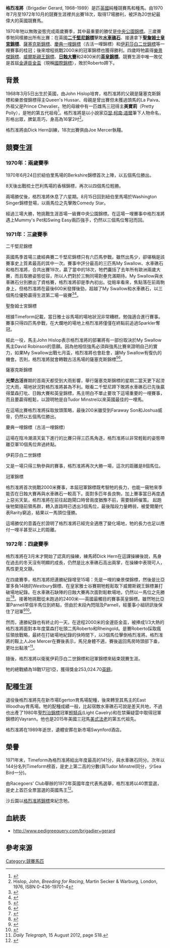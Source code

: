 {{Infobox racehorse
| horsename = 格烈准將
| image = 
| caption = 
| sire = [[Queen's_Hussar|Queen's Hussar]]
| dam = La Paiva
| damsire = [[Prince_Chevalier|Prince Chevalier]]
| grandsire = March Past
| sex = [[雄|雄]]
| foaled = 1968年
| country = [[英國|英國]]
| colour = [[棗色_(馬)|棗]]
| breeder = John L. Hislop
| owner = Mr & Mrs. John L. Hislop
| trainer = Dick Hern
| record = 18: 17-1-0
| earnings = £253,024.70
| race = [[Washington_Singer_Stakes|Washington Singer Stakes]] (1970)<br>[[中央公園錦標|中央公園錦標]] (1970)<br>[[二千堅尼錦標|二千堅尼錦標]] (1971)<br>[[聖詹姆士宮錦標|聖詹姆士宮錦標]] (1971)<br>[[薩塞克斯錦標|薩塞克斯錦標]] (1971)<br>[[慶典一哩錦標|慶典一哩錦標]] (1971)<br>[[伊莉莎白二世錦標|伊莉莎白二世錦標]] (1971 & 1972)<br>[[冠軍錦標|冠軍錦標]] (1971 & 1972)<br>[[Westbury_Stakes|Westbury Stakes]] (1972)<br>[[樂景傑錦標|樂景傑錦標]] (1972)<br>[[威爾斯親王錦標|威爾斯親王錦標]] (1972)<br>[[日蝕大賽|日蝕大賽]](1972)<br>[[英皇錦標|英皇錦標]] (1972)
| awards=英國年度代表馬 (1972)<br>[[Timeform|Timeform]]最高評分馬匹 (1971 (平分), 1972)
| honours = Timeform評分：144<br>沙丘園格烈准將錦標
| updated=  2016年6月8日
}}
'''格烈准將'''（Brigadier Gerard, 1968–1989）是匹[[英國|英國]]純種競賽馬和種馬。由1970年7月至1972年10月的競賽生涯裡共出賽18次，取得17場勝利，被評為20世紀最偉大的英國競賽馬。

1970年牠以無敗姿態完成兩歲賽季，其中最重要的勝仗是[[中央公園錦標|中央公園錦標]]。三歲賽季牠同樣勝出所有比賽：在英國'''[[二千堅尼錦標|二千堅尼錦標]]'''擊敗'''[[水車礁石|水車礁石]]'''、接連拿下'''[[聖詹姆士皇宮錦標|聖詹姆士皇宮錦標]]'''、[[薩塞克斯錦標|薩塞克斯錦標]]、[[慶典一哩錦標|慶典一哩錦標]]（古活一哩錦標）和[[伊莉莎白二世錦標|伊莉莎白二世錦標]]等一哩賽事的桂冠；後來增程挑戰2000米的冠軍錦標也獲得勝利。四歲時牠贏得[[樂景傑錦標|樂景傑錦標]]、[[威爾斯親王錦標|威爾斯親王錦標]]、'''[[日蝕大賽|日蝕大賽]]'''和2400米的'''[[英皇錦標|英皇錦標]]'''。競賽生涯中唯一敗仗是首屆[[金邊臣金盃|金邊臣金盃]]（現稱[[國際錦標|國際錦標]]），敗於Roberto蹄下。

== 背景 ==
1968年3月5日出生於英國，由John Hislop培育，格烈准將的父親是薩塞克斯錦標和樂景傑錦標得主Queen's Hussar、母親是曾出賽但未獲過頭馬的La Paiva、外祖父是Prince Chevalier。牠的母線中有一匹雌馬三冠得主'''美寶莉'''（Pretty Polly），是牠的第五代祖母<ref name="bloodlines1">{{cite web |url=http://www.bloodlines.net/TB/Families/Family14c.htm |title=Pretty Polly - Family 14-c |publisher=Bloodlines.net |date= |accessdate=2012-10-21 |archive-date=2020-02-16 |archive-url=https://web.archive.org/web/20200216141846/http://www.bloodlines.net/TB/Families/Family14c.htm |dead-url=no }}</ref>。格烈准將是以小說家[[亞瑟·柯南·道爾|亞瑟·柯南·道爾]]筆下人物命名，形格出眾，脾氣乖巧，身高為16掌2吋<ref name="Hislop">Hislop, John, ''Breeding for Racing'', Martin Secker & Warburg, London, 1976, ISBN 0-436-19701-4</ref>。

格烈准將由Dick Hern訓練，18次出賽俱由Joe Mercer執韁。

== 競賽生涯 ==

=== 1970年：兩歲賽季 ===
1970年6月24日於紐伯里馬場的Berkshire錦標首次上陣，以五個馬位勝出。

8天後出戰梳士巴利馬場的香檳錦標，再次以四個馬位輕勝。

兩場勝仗後，格烈准將休息了六星期。8月15日回到紐伯里馬場於Washington Singer錦標登場，以兩馬位之先擊敗Comedy Star。

經過三場大勝，牠挑戰生涯首場一級賽中央公園錦標。在這場一哩賽事中格烈准將遇上Mummy's Pet和Swing Easy兩匹強手，仍然以三個馬位奪冠而回。

=== 1971年：三歲賽季 ===
;二千堅尼錦標

英國馬季首場三歲經典賽二千堅尼錦標只有六匹馬參戰，雖然出馬少，卻堪稱是該賽事史上質素最高的其中一次。賽事中評分最高的三匹馬My Swallow、水車礁石和格烈准將，合共出賽19次，贏了當中的18次，牠們囊括了去年所有歐洲兩歲大賽，而且取勝姿態從容，所以人們對於三駒同場對壘充滿期待。My Swallow與水車礁石分別勝出了資格賽，格烈准將卻是季內初出。從賠率看來，焦點落在前兩駒身上，但格烈准將在最後600米發揮後勁，超越了My Swallow和水車礁石，以三個馬位優勢贏得生涯第二場一級賽<ref>{{cite web | title = 2000 Guineas Field | publisher = Glasgow Herald | url = https://news.google.com/newspapers?id=MM89AAAAIBAJ&sjid=_UcMAAAAIBAJ&pg=4696%2C46834 | date = 1971-05-01 | accessdate = 2015-09-11 | archive-date = 2016-04-29 | archive-url = https://web.archive.org/web/20160429093017/https://news.google.com/newspapers?id=MM89AAAAIBAJ&sjid=_UcMAAAAIBAJ&pg=4696,46834 | dead-url = no }}</ref><ref>{{cite web | title = Brigadier wins 2000 Guineas | publisher = Glasgow Herald | url = https://news.google.com/newspapers?id=1-dAAAAAIBAJ&sjid=Y6cMAAAAIBAJ&pg=6336%2C136958 | date = 1971-05-02  | accessdate = 2015-09-11}}</ref>。

;聖詹姆士宮錦標

根據Timeform記載，當日雅士谷馬場的場地狀況非常糟糕，勉強適合進行賽事。賽事只得四匹馬參戰，在大爛地的場地上格烈准將僅僅在終點前追過Sparkler奪冠。

經此一役，馬主John Hislop表示格烈准將的部署將有一部份取決於My Swallow馬主David Robinson的意願。因為他相信強馬必須與強馬比賽來證明自己的實力，如果My Swallow出戰七月盃，格烈准將也會赴會，讓My Swallow有復仇的機會。否則，格烈准將就會轉戰古活馬場的薩塞克斯錦標<ref>{{cite web | title = Ascot Programme | publisher = Glasgow Herald | url = https://news.google.com/newspapers?id=eeA9AAAAIBAJ&sjid=SEgMAAAAIBAJ&pg=6447%2C2976699 | date = 1971-06-15 | accessdate = 2015-09-11 | archive-date = 2016-04-29 | archive-url = https://web.archive.org/web/20160429085411/https://news.google.com/newspapers?id=eeA9AAAAIBAJ&sjid=SEgMAAAAIBAJ&pg=6447,2976699 | dead-url = no }}</ref><ref>{{cite web | title = Results at Ascot | publisher = Glasgow Herald | url = https://news.google.com/newspapers?id=euA9AAAAIBAJ&sjid=SEgMAAAAIBAJ&pg=2399%2C3255561 | date = 1971-06-16 | accessdate = 2015-09-11 | archive-date = 2016-05-10 | archive-url = https://web.archive.org/web/20160510000305/https://news.google.com/newspapers?id=euA9AAAAIBAJ&sjid=SEgMAAAAIBAJ&pg=2399,3255561 | dead-url = no }}</ref>。

;薩塞克斯錦標

'''光榮古活'''賽期的首兩天都受到大雨影響，舉行薩塞克斯錦標的星期二當天更下起滂沱大雨，場地狀況對格烈准將甚為不利。眼看二千堅尼蹄下敗將水車礁石已先後贏得葉森打吡、日蝕大賽和英皇錦標，馬主明白不單止要攻下這場重要的一哩賽事，而且要贏得輕鬆，以證明牠是自Tudor Minstrel以來英國最佳的一哩馬。

在這場比賽格烈准將採取放頭策略，最後200米雖受到Faraway Son和Joshua威脅，仍然以五個馬位勝出。

;慶典一哩錦標（古活一哩錦標）

這場在陰冷潮濕天氣下進行的比賽只得三匹馬角逐，格烈准將以非常輕鬆的姿態帶離亞軍10個馬位奔過終點。

;伊莉莎白二世錦標

又是一場只得三駒參與的賽事，格烈准將再次大勝一場，這次的距離是8個馬位。

;冠軍錦標

格烈准將首次挑戰2000米賽事，本屆冠軍錦標既考驗牠的長力，也能一窺牠來季能否在日蝕大賽再與水車礁石一較高下。面對多匹年長良駒，加上賽事當日再度遇上惡劣天氣，格烈准將在前往起跑閘口時曾兩度猶豫不前，需要騎師催策。
起跑後牠緊隨前領馬群，轉入直路時已透出3個馬位，最後階段力量轉弱，被愛爾蘭代表Rarity窮追，結果以一馬頭位僅勝。

這場勝仗的意義在於證明了格烈准將已經完全適應了變化場地，牠的長力也足以應付一哩半甚至以上的距離。

=== 1972年：四歲賽季 ===
格烈准將在3月末才開始了認真的操練，練馬師Dick Hern在這課操練後說，馬身在過去的冬天沒有明顯的成長，仍然是比水車礁石高出兩掌，在操練中表現可人，馬性更見文靜。

在四歲賽季，格烈准將把連勝紀錄增至15場：先是一哩的樂景傑錦標，然後是比亞軍多負14磅的Westbury錦標、在皇家雅士谷賽期牠輕鬆取下威爾斯親王錦標兼打破場地紀錄。在水車礁石缺陣的日蝕大賽再次面對鬆軟場地，仍然以一馬位之先勝出<ref>{{cite web | title = Brigadier Gerard again! | publisher = Evening Times | url = https://news.google.com/newspapers?id=sfRAAAAAIBAJ&sjid=r6cMAAAAIBAJ&pg=5834%2C897461 | date = 1972-07-07 | accessdate = 2015-09-17 | archive-date = 2016-05-20 | archive-url = https://web.archive.org/web/20160520075205/https://news.google.com/newspapers?id=sfRAAAAAIBAJ&sjid=r6cMAAAAIBAJ&pg=5834,897461 | dead-url = no }}</ref><ref>{{cite web | title = 14-in-a-row for Brigadier Gerard | publisher = Evening Times | url = https://news.google.com/newspapers?id=svRAAAAAIBAJ&sjid=r6cMAAAAIBAJ&pg=6154%2C1055737 | date = 1972-07-08 | accessdate = 2015-09-17 | archive-date = 2016-05-01 | archive-url = https://web.archive.org/web/20160501042517/https://news.google.com/newspapers?id=svRAAAAAIBAJ&sjid=r6cMAAAAIBAJ&pg=6154,1055737 | dead-url = no }}</ref>。接著牠挑戰從未跑過的2400米──英國最觸目的賽事英皇錦標。雖然牠比亞軍Parnell早個半馬位到終點，但由於末段內閃阻及Parnell，經董事小組研訊後保住了冠軍<ref>{{cite web | title = Brigadier Gerard yet again! | publisher = Evening Times | url = https://news.google.com/newspapers?id=vPRAAAAAIBAJ&sjid=r6cMAAAAIBAJ&pg=5704%2C2400545 | date = 1972-07-21 | accessdate = 2015-09-17 | archive-date = 2016-05-03 | archive-url = https://web.archive.org/web/20160503044126/https://news.google.com/newspapers?id=vPRAAAAAIBAJ&sjid=r6cMAAAAIBAJ&pg=5704,2400545 | dead-url = no }}</ref><ref>{{cite web | title = Brigadier makes it 15 on the trot | publisher = Evening Times | url = https://news.google.com/newspapers?id=vfRAAAAAIBAJ&sjid=r6cMAAAAIBAJ&pg=5941%2C2545264 | date = 1972-07-22 | accessdate = 2015-09-17 | archive-date = 2016-04-23 | archive-url = https://web.archive.org/web/20160423214746/https://news.google.com/newspapers?id=vfRAAAAAIBAJ&sjid=r6cMAAAAIBAJ&pg=5941,2545264 | dead-url = no }}</ref>。

然而，連勝紀錄也有終止的一天。在途程2000米的金邊臣金盃，被捧成1/3大熱的格烈准將面對本年度葉森打吡頭二馬Roberto和Rheingold。是賽Roberto採取瘋狂領放戰略，最終在打破場地紀錄的快時間下，以3個馬位擊倒格烈准將。格烈准將的鞍上人Joe Mercer在賽後表示，馬兒身體不適，賽後返回馬房時頭部下垂，更吐出黏液"<ref>''Daily Telegraph'', 15 August 2012, page S18.</ref>。

隨後，格烈准將以衛冕伊莉莎白二世錦標和冠軍錦標來結束競賽生涯。

牠的總戰績為18戰17冠1亞，獲得獎金253,024.70[[英鎊|英鎊]]。

== 配種生涯 ==
退役後格烈准將先在新市場Egerton育馬場配種，後來轉至其馬主的East Woodhay育馬場。牠的配種成績一般，比起宿敵水車礁石可說是差天共地，不過也出產了1980年[[聖烈治錦標|聖烈治錦標]]冠軍[[輕騎兵|輕騎兵]](Light Cavelry)和在禁藥疑雲中取得冠軍錦標的Vayrann。他也是2015年美國三冠馬[[美式法老|美式法老]]的第五代祖先。

格烈准將在1989年逝世，遺體安葬在新市場Swynford酒店。

== 榮譽 ==
1971年末，Timeform為格烈准將給出年度最高的141分，與水車礁石同分。次年以144分名列Timeform榜首，是史上第二高的分數(與Tudor Minstrel同分，少Sea Bird一分)。

由Racegoers' Club舉辦的1972年英國年度代表馬選舉，格烈准將以40票當選，是史上首匹全票當選的英國馬王<ref name="Guinness">{{cite book|last1=Morris|first1=Tony|last2=Randall|first2=John| title=Horse Racing: Records, Facts, Champions (Third Edition)|publisher=Guinness Publishing |year=1990|isbn=0-85112-902-1}}</ref>。

沙丘園以[[格烈准將錦標|格烈准將錦標]]來紀念牠。

==血統表==
*http://www.pedigreequery.com/brigadier+gerard {{Wayback|url=http://www.pedigreequery.com/brigadier+gerard |date=20210211035003 }}

==參考來源==
{{Reflist}}

[[Category:競賽馬匹|Category:競賽馬匹]]